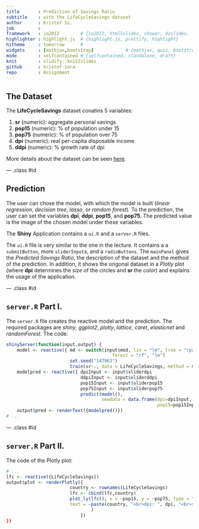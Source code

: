 ```yaml
---
title       : Prediction of Savings Ratio
subtitle    : with the LifeCycleSavings dataset
author      : Kristóf Sz.
job         : 
framework   : io2012        # {io2012, html5slides, shower, dzslides, ...}
highlighter : highlight.js  # {highlight.js, prettify, highlight}
hitheme     : tomorrow      # 
widgets     : [mathjax,bootstrap]            # {mathjax, quiz, bootstrap}
mode        : selfcontained # {selfcontained, standalone, draft}
knit        : slidify::knit2slides
github      : kristof-zora
repo        : Assignment
---
```


## The Dataset

The **LifeCycleSavings** dataset conatins 5 variables:

1. **sr** (numeric): aggregate personal savings
2. **pop15** (numeric): % of population under 15
3. **pop75** (numeric): % of population over 75
4. **dpi** (numeric): real per-capita disposable income
5. **ddpi** (numeric): % growth rate of dpi

More details about the dataset can be seen [here](https://stat.ethz.ch/R-manual/R-devel/library/datasets/html/LifeCycleSavings.html).

--- .class #id

## Prediction

The user can chose the model, with which the model is built (*linear regression*, *decision tree*, *lasso*, or *random forest*). To the prediction, the user can set the variables **dpi**, **ddpi**, **pop15**, and **pop75**. The predicted value is the image of the chosen model under these variables.

The **Shiny** Application contains a `ui.R` and a `server.R` files.

The `ui.R` file is very similar to the one in the lecture. It contains a a `submitButton`, more `sliderInput`s, and a `radioButtons`. The `mainPanel` gives the *Predicted Savings Ratio*, the description of the dataset and the method of the prediction. In addition, it shows the origonal dataset in a *Plotly* plot (where **dpi** determines the *size* of the circles and **sr** the *color*) and explains the usage of the application. 

--- .class #id

## `server.R` Part I.

The `server.R` file creates the reactive model and the prediction. The required packages are *shiny*, *ggplot2*, *plotly*, *lattice*, *caret*, *elasticnet* and *randomForest*. The code:

```r
shinyServer(function(input,output) {
    model <- reactive({ md <- switch(input$mod, lin = "lm", tree = "rpart", lasso = "lasso",
                                        forest = "rf", "lm")
                        set.seed("147963")
                        train(sr~., data = LifeCycleSavings, method = md)  })
    modelpred <- reactive({ dpiInput <- input$sliderdpi
                            ddpiInput <- input$sliderddpi
                            pop15Input <- input$sliderpop15
                            pop75Input <- input$sliderpop75
                            predict(model(),
                                    newdata = data.frame(dpi=dpiInput, ddpi=ddpiInput,
                                                         pop15=pop15Input, pop75=pop75Input))  })
    output$pred <- renderText({modelpred()})
# ...
```

--- .class #id

## `server.R` Part II.

The code of the Plotly plot:

```r
# ...
lfc <- reactive({LifeCycleSavings})
output$plot <- renderPlotly({
                        country <- rownames(LifeCycleSavings)
                        lfc <- cbind(lfc,country)
                        plot_ly(lfc(), x = ~pop15, y = ~pop75, type = "scatter", color = ~sr,
                        text = ~paste(country, "<br>dpi: ", dpi, "<br>sr: ", sr), size = ~dpi
                                )
                            })
})

```
